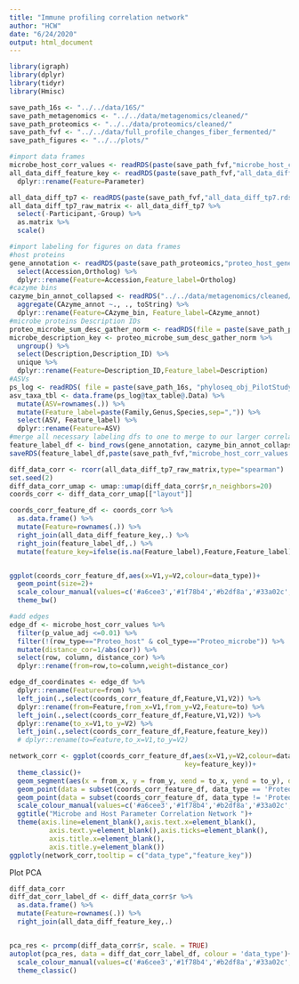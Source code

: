 ```yaml
---
title: "Immune profiling correlation network"
author: "HCW"
date: "6/24/2020"
output: html_document
---
```


```r
library(igraph)
library(dplyr)
library(tidyr)
library(Hmisc)

save_path_16s <- "../../data/16S/"
save_path_metagenomics <- "../../data/metagenomics/cleaned/"
save_path_proteomics <- "../../data/proteomics/cleaned/"
save_path_fvf <- "../../data/full_profile_changes_fiber_fermented/"
save_path_figures <- "../../plots/"

#import data frames
microbe_host_corr_values <- readRDS(paste(save_path_fvf,"microbe_host_corr_values.rds",sep=""))
all_data_diff_feature_key <- readRDS(paste(save_path_fvf,"all_data_diff_feature_key.rds",sep="")) %>% 
  dplyr::rename(Feature=Parameter)

all_data_diff_tp7 <- readRDS(paste(save_path_fvf,"all_data_diff_tp7.rds",sep=""))
all_data_diff_tp7_raw_matrix <- all_data_diff_tp7 %>% 
  select(-Participant,-Group) %>% 
  as.matrix %>% 
  scale()

#import labeling for figures on data frames
#host proteins
gene_annotation <- readRDS(paste(save_path_proteomics,"proteo_host_gene_annotation.rds",sep="")) %>% 
  select(Accession,Ortholog) %>% 
  dplyr::rename(Feature=Accession,Feature_label=Ortholog)
#cazyme bins
cazyme_bin_annot_collapsed <- readRDS("../../data/metagenomics/cleaned/ cazyme_bin_annot.rds") %>% 
  aggregate(CAzyme_annot ~., ., toString) %>% 
  dplyr::rename(Feature=CAzyme_bin, Feature_label=CAzyme_annot)
#microbe proteins Description IDs
proteo_microbe_sum_desc_gather_norm <- readRDS(file = paste(save_path_proteomics, "proteo_microbe_sum_desc_gather_norm.rds", sep = ""))
microbe_description_key <- proteo_microbe_sum_desc_gather_norm %>% 
  ungroup() %>% 
  select(Description,Description_ID) %>% 
  unique %>% 
  dplyr::rename(Feature=Description_ID,Feature_label=Description)
#ASVs 
ps_log <- readRDS( file = paste(save_path_16s, "phyloseq_obj_PilotStudy_log.rds", sep = ""))
asv_taxa_tbl <- data.frame(ps_log@tax_table@.Data) %>% 
  mutate(ASV=rownames(.)) %>% 
  mutate(Feature_label=paste(Family,Genus,Species,sep=",")) %>% 
  select(ASV, Feature_label) %>% 
  dplyr::rename(Feature=ASV)
#merge all necessary labeling dfs to one to merge to our larger correlation df
feature_label_df <- bind_rows(gene_annotation, cazyme_bin_annot_collapsed,microbe_description_key,asv_taxa_tbl)
saveRDS(feature_label_df,paste(save_path_fvf,"microbe_host_corr_values.rds",sep=""))

```

```r
diff_data_corr <- rcorr(all_data_diff_tp7_raw_matrix,type="spearman")
set.seed(2)
diff_data_corr_umap <- umap::umap(diff_data_corr$r,n_neighbors=20)
coords_corr <- diff_data_corr_umap[["layout"]]

coords_corr_feature_df <- coords_corr %>% 
  as.data.frame() %>% 
  mutate(Feature=rownames(.)) %>% 
  right_join(all_data_diff_feature_key,.) %>% 
  right_join(feature_label_df,.) %>% 
  mutate(feature_key=ifelse(is.na(Feature_label),Feature,Feature_label))


ggplot(coords_corr_feature_df,aes(x=V1,y=V2,colour=data_type))+
  geom_point(size=2)+
  scale_colour_manual(values=c('#a6cee3','#1f78b4','#b2df8a','#33a02c','#fb9a99','#e31a1c','#fdbf6f','#ff7f00','#cab2d6','#6a3d9a','#ffff99'))+
  theme_bw()

#add edges 
edge_df <- microbe_host_corr_values %>% 
  filter(p_value_adj <=0.01) %>% 
  filter(!(row_type=="Proteo_host" & col_type=="Proteo_microbe")) %>% 
  mutate(distance_cor=1/abs(cor)) %>% 
  select(row, column, distance_cor) %>% 
  dplyr::rename(from=row,to=column,weight=distance_cor)

edge_df_coordinates <- edge_df %>%
  dplyr::rename(Feature=from) %>%
  left_join(.,select(coords_corr_feature_df,Feature,V1,V2)) %>%
  dplyr::rename(from=Feature,from_x=V1,from_y=V2,Feature=to) %>%
  left_join(.,select(coords_corr_feature_df,Feature,V1,V2)) %>%
  dplyr::rename(to_x=V1,to_y=V2) %>% 
  left_join(.,select(coords_corr_feature_df,Feature,feature_key))
  # dplyr::rename(to=Feature,to_x=V1,to_y=V2)

network_corr <- ggplot(coords_corr_feature_df,aes(x=V1,y=V2,colour=data_type,
                                            key=feature_key))+
  theme_classic()+
  geom_segment(aes(x = from_x, y = from_y, xend = to_x, yend = to_y), data = edge_df_coordinates, color='#f0f0f0')+
  geom_point(data = subset(coords_corr_feature_df, data_type == 'Proteo_microbe'))+
  geom_point(data = subset(coords_corr_feature_df, data_type != 'Proteo_microbe'))+
  scale_colour_manual(values=c('#a6cee3','#1f78b4','#b2df8a','#33a02c','#fb9a99','#e31a1c','#fdbf6f','#ff7f00','#cab2d6','#6a3d9a','#ffff99'))+
  ggtitle("Microbe and Host Parameter Correlation Network ")+
  theme(axis.line=element_blank(),axis.text.x=element_blank(),
          axis.text.y=element_blank(),axis.ticks=element_blank(),
          axis.title.x=element_blank(),
          axis.title.y=element_blank())
ggplotly(network_corr,tooltip = c("data_type","feature_key"))
```

Plot PCA
```r
diff_data_corr
diff_dat_corr_label_df <- diff_data_corr$r %>% 
  as.data.frame() %>% 
  mutate(Feature=rownames(.)) %>% 
  right_join(all_data_diff_feature_key,.) 


pca_res <- prcomp(diff_data_corr$r, scale. = TRUE)
autoplot(pca_res, data = diff_dat_corr_label_df, colour = 'data_type')+
  scale_colour_manual(values=c('#a6cee3','#1f78b4','#b2df8a','#33a02c','#fb9a99','#e31a1c','#fdbf6f','#ff7f00','#cab2d6','#6a3d9a','#ffff99'))+
  theme_classic()
```

